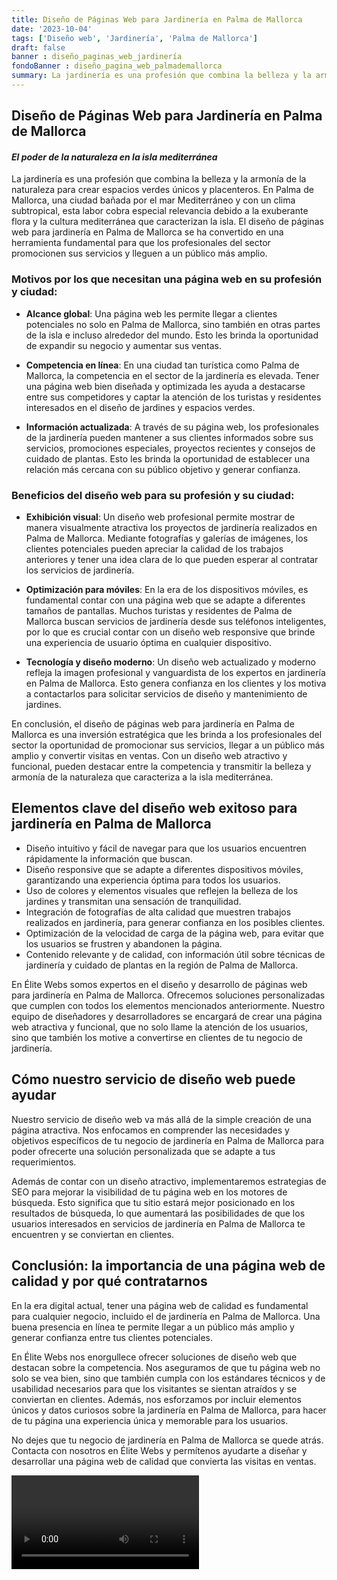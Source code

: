 ```yaml
---
title: Diseño de Páginas Web para Jardinería en Palma de Mallorca
date: '2023-10-04'
tags: ['Diseño web', 'Jardinería', 'Palma de Mallorca']
draft: false
banner : diseño_paginas_web_jardinería
fondoBanner : diseño_pagina_web_palmademallorca
summary: La jardinería es una profesión que combina la belleza y la armonía de la naturaleza para crear espacios verdes únicos y placenteros. En Palma de Mallorca, una ciudad bañada por el mar Mediterráneo y con un clima subtropical, esta labor cobra especial relevancia debido a la exuberante flora y la cultura mediterránea que caracterizan la isla. El diseño de páginas web para jardinería en Palma de Mallorca se ha convertido en una herramienta fundamental para que los profesionales del sector promocionen sus servicios y lleguen a un público más amplio.
---
```


## Diseño de Páginas Web para Jardinería en Palma de Mallorca

#### *El poder de la naturaleza en la isla mediterránea*

La jardinería es una profesión que combina la belleza y la armonía de la naturaleza para crear espacios verdes únicos y placenteros. En Palma de Mallorca, una ciudad bañada por el mar Mediterráneo y con un clima subtropical, esta labor cobra especial relevancia debido a la exuberante flora y la cultura mediterránea que caracterizan la isla. El diseño de páginas web para jardinería en Palma de Mallorca se ha convertido en una herramienta fundamental para que los profesionales del sector promocionen sus servicios y lleguen a un público más amplio.

### Motivos por los que necesitan una página web en su profesión y ciudad:

- **Alcance global**: Una página web les permite llegar a clientes potenciales no solo en Palma de Mallorca, sino también en otras partes de la isla e incluso alrededor del mundo. Esto les brinda la oportunidad de expandir su negocio y aumentar sus ventas.

- **Competencia en línea**: En una ciudad tan turística como Palma de Mallorca, la competencia en el sector de la jardinería es elevada. Tener una página web bien diseñada y optimizada les ayuda a destacarse entre sus competidores y captar la atención de los turistas y residentes interesados en el diseño de jardines y espacios verdes.

- **Información actualizada**: A través de su página web, los profesionales de la jardinería pueden mantener a sus clientes informados sobre sus servicios, promociones especiales, proyectos recientes y consejos de cuidado de plantas. Esto les brinda la oportunidad de establecer una relación más cercana con su público objetivo y generar confianza.

### Beneficios del diseño web para su profesión y su ciudad:

- **Exhibición visual**: Un diseño web profesional permite mostrar de manera visualmente atractiva los proyectos de jardinería realizados en Palma de Mallorca. Mediante fotografías y galerías de imágenes, los clientes potenciales pueden apreciar la calidad de los trabajos anteriores y tener una idea clara de lo que pueden esperar al contratar los servicios de jardinería.

- **Optimización para móviles**: En la era de los dispositivos móviles, es fundamental contar con una página web que se adapte a diferentes tamaños de pantallas. Muchos turistas y residentes de Palma de Mallorca buscan servicios de jardinería desde sus teléfonos inteligentes, por lo que es crucial contar con un diseño web responsive que brinde una experiencia de usuario óptima en cualquier dispositivo.

- **Tecnología y diseño moderno**: Un diseño web actualizado y moderno refleja la imagen profesional y vanguardista de los expertos en jardinería en Palma de Mallorca. Esto genera confianza en los clientes y los motiva a contactarlos para solicitar servicios de diseño y mantenimiento de jardines.

En conclusión, el diseño de páginas web para jardinería en Palma de Mallorca es una inversión estratégica que les brinda a los profesionales del sector la oportunidad de promocionar sus servicios, llegar a un público más amplio y convertir visitas en ventas. Con un diseño web atractivo y funcional, pueden destacar entre la competencia y transmitir la belleza y armonía de la naturaleza que caracteriza a la isla mediterránea.

<GifSeo />

<Cta />

## Elementos clave del diseño web exitoso para jardinería en Palma de Mallorca

- Diseño intuitivo y fácil de navegar para que los usuarios encuentren rápidamente la información que buscan.
- Diseño responsive que se adapte a diferentes dispositivos móviles, garantizando una experiencia óptima para todos los usuarios.
- Uso de colores y elementos visuales que reflejen la belleza de los jardines y transmitan una sensación de tranquilidad.
- Integración de fotografías de alta calidad que muestren trabajos realizados en jardinería, para generar confianza en los posibles clientes.
- Optimización de la velocidad de carga de la página web, para evitar que los usuarios se frustren y abandonen la página.
- Contenido relevante y de calidad, con información útil sobre técnicas de jardinería y cuidado de plantas en la región de Palma de Mallorca.

En Élite Webs somos expertos en el diseño y desarrollo de páginas web para jardinería en Palma de Mallorca. Ofrecemos soluciones personalizadas que cumplen con todos los elementos mencionados anteriormente. Nuestro equipo de diseñadores y desarrolladores se encargará de crear una página web atractiva y funcional, que no solo llame la atención de los usuarios, sino que también los motive a convertirse en clientes de tu negocio de jardinería.

## Cómo nuestro servicio de diseño web puede ayudar

Nuestro servicio de diseño web va más allá de la simple creación de una página atractiva. Nos enfocamos en comprender las necesidades y objetivos específicos de tu negocio de jardinería en Palma de Mallorca para poder ofrecerte una solución personalizada que se adapte a tus requerimientos.

Además de contar con un diseño atractivo, implementaremos estrategias de SEO para mejorar la visibilidad de tu página web en los motores de búsqueda. Esto significa que tu sitio estará mejor posicionado en los resultados de búsqueda, lo que aumentará las posibilidades de que los usuarios interesados en servicios de jardinería en Palma de Mallorca te encuentren y se conviertan en clientes.

## Conclusión: la importancia de una página web de calidad y por qué contratarnos

En la era digital actual, tener una página web de calidad es fundamental para cualquier negocio, incluido el de jardinería en Palma de Mallorca. Una buena presencia en línea te permite llegar a un público más amplio y generar confianza entre tus clientes potenciales.

En Élite Webs nos enorgullece ofrecer soluciones de diseño web que destacan sobre la competencia. Nos aseguramos de que tu página web no solo se vea bien, sino que también cumpla con los estándares técnicos y de usabilidad necesarios para que los visitantes se sientan atraídos y se conviertan en clientes. Además, nos esforzamos por incluir elementos únicos y datos curiosos sobre la jardinería en Palma de Mallorca, para hacer de tu página una experiencia única y memorable para los usuarios.

No dejes que tu negocio de jardinería en Palma de Mallorca se quede atrás. Contacta con nosotros en Élite Webs y permítenos ayudarte a diseñar y desarrollar una página web de calidad que convierta las visitas en ventas.

<Video />

<CtaBot job='Jardinería' city='Palma de Mallorca'/>

<Gmaps query='Palma de Mallorca+españa+maps' />